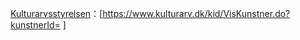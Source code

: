 [[:en:Heritage Agency of Denmark|Kulturarvsstyrelsen]]：<span class="uid">[https://www.kulturarv.dk/kid/VisKunstner.do?kunstnerId={{{1}}} {{{1}}}]</span><noinclude>
{{documentation|template:Authority control/sub-doc}}
</noinclude>